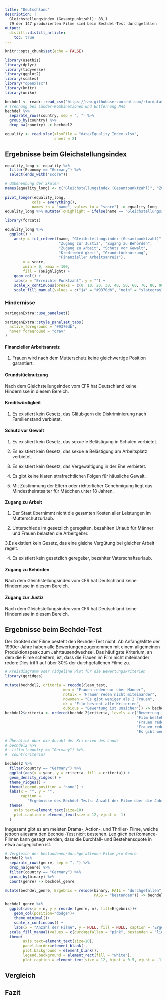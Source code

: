 ```yaml
---
title: "Deutschland"
description: |
  Gleichstellungsindex (Gesamtpunktzahl): 83,1   
  79 der 147 produzierten Filme sind beim Bechdel-Test durchgefallen
output:
  distill::distill_article:
    toc: true
---
```


```r
knitr::opts_chunk$set(echo = FALSE)

library(usethis)
library(dplyr)
library(tidyverse)
library(ggplot2)
library(scales)
library("openxlsx")
library(knitr)
library(unikn)

bechdel <- readr::read_csv('https://raw.githubusercontent.com/rfordatascience/tidytuesday/master/data/2021/2021-03-09/movies.csv')
# Trennung bei Länder-Kombinationen und Entfernung NAs
bechdel %>%
  separate_rows(country, sep = ", ") %>%
  group_by(country) %>%
  drop_na(country) -> bechdel2

equality <- read.xlsx(xlsxFile = "data/Equality_Index.xlsx", 
                      sheet = 2)
```

## Ergebnisse beim Gleichstellungsindex
```r
equality_long <- equality %>%
  filter(Economy == "Germany") %>%
  select(ends_with("score"))

# Umbenennung der Skalen
names(equality_long) <- c("Gleichstellungsindex (Gesamtpunktzahl)", "Zugang zu Behörden", "Grundstücknutzung", "Zugang zur Justiz", "Finanzieller Arbeitsanreiz", "Kreditwürdigkeit", "Zugang zu Arbeit", "Schutz vor Gewalt")
  
pivot_longer(equality_long,
            cols = everything(),
            names_to = "name", values_to = "score") -> equality_long
equality_long %>% mutate(ToHighlight = ifelse(name == "Gleichstellungsindex (Gesamtpunktzahl)", "ja", "nein")) -> equality_long

library(forcats)

equality_long %>%
  ggplot() +
    aes(y = fct_relevel(name, "Gleichstellungsindex (Gesamtpunktzahl)", 
                        "Zugang zur Justiz", "Zugang zu Behörden", 
                        "Zugang zu Arbeit", "Schutz vor Gewalt", 
                        "Kreditwürdigkeit", "Grundstücknutzung", 
                        "Finanzieller Arbeitsanreiz"), 
        x = score, 
        xmin = 0, xmax = 100,
        fill = ToHighlight) +
    geom_col() +
    labs(x = "Erreichte Punktzahl", y = "") +
    scale_x_continuous(breaks = c(0, 10, 20, 30, 40, 50, 60, 70, 80, 90, 100)) +
    scale_fill_manual(values = c("ja" = "#9370db", "nein" = "slategray1"), guide = "none")
```

### Hindernisse 


```r
xaringanExtra::use_panelset()

xaringanExtra::style_panelset_tabs(
  active_foreground = "#9370db",
  hover_foreground = "gray"
)
```

:::l-body

::::: {.panelset}

::: {.panel}
#### Finanzieller Arbeitsanreiz {.panel-name}
1. Frauen wird nach dem Mutterschutz keine gleichwertige Position garantiert.

:::

::: {.panel}
#### Grundstücknutzung {.panel-name}
Nach dem Gleichstellungsindex vom CFR hat Deutschland keine Hindernisse in diesem Bereich.
:::

::: {.panel}
#### Kreditwürdigkeit {.panel-name}
1. Es existiert kein Gesetz, das Gläubigern die Diskriminierung nach Familienstand verbietet.


:::

::: {.panel}
#### Schutz vor Gewalt {.panel-name}
:::
1. Es existiert kein Gesetz, das sexuelle Belästigung in Schulen verbietet.

2. Es existiert kein Gesetz, das sexuelle Belästigung am Arbeitsplatz verbietet.

3. Es existiert kein Gesetz, das Vergewaltigung in der Ehe verbietet.

4. Es gibt keine klaren strafrechtlichen Folgen für häusliche Gewalt.

5. Mit Zustimmung der Eltern oder richterlicher Genehmigung liegt das Mindestheiratsalter für Mädchen unter 18 Jahren.


::: {.panel}
#### Zugang zu Arbeit {.panel-name}
1. Der Staat übernimmt nicht die gesamten Kosten aller Leistungen im Mutterschutzurlaub. 

2. Unterschiede im gesetzlich geregelten, bezahlten Urlaub für Männer und Frauen belasten die Arbeitgeber.

3.Es existiert kein Gesetz, das eine gleiche Vergütung bei gleicher Arbeit regelt.

4. Es existiert kein gesetzlich geregelter, bezahlter Vaterschaftsurlaub.

:::

::: {.panel}
#### Zugang zu Behörden {.panel-name}
Nach dem Gleichstellungsindex vom CFR hat Deutschland keine Hindernisse in diesem Bereich.
:::

::: {.panel}
#### Zugang zur Justiz {.panel-name}
Nach dem Gleichstellungsindex vom CFR hat Deutschland keine Hindernisse in diesem Bereich.
:::

:::::

:::


## Ergebnisse beim Bechdel-Test
Der Großteil der Filme besteht den Bechdel-Test nicht. Ab Anfang/Mitte der 1990er Jahre haben alle Bewertungen zugenommen mit einem allgemeinen Produktionspeak zum Jahrtausendwechsel. Das häufigste Kriterium, an dem die Filme scheitern, ist, dass die Frauen im Film nicht miteinander reden: Dies trifft auf über 30% der durchgefallenen Filme zu.

```r
# Kreisdiagramm oder ridgeline Plot für die Bewertungskriterien
library(ggridges)

mutate(bechdel2, criteria = recode(clean_test, 
                          men = "Frauen reden nur über Männer", 
                          notalk = "Frauen reden nicht miteinander", 
                          nowomen = "Es gibt weniger als 2 Frauen", 
                          ok = "Film besteht alle Kriterien",
                          dubious = "Bewertung ist unsicher")) -> bechdel2
bechdel2$criteria <- ordered(bechdel2$criteria, levels = c("Bewertung ist unsicher", 
                                                           "Film besteht alle Kriterien", 
                                                           "Frauen reden nur über Männer",
                                                           "Frauen reden nicht miteinander",
                                                           "Es gibt weniger als 2 Frauen"))

# Überblick über die Anzahl der Kriterien des Lands
# bechdel2 %>%
#  filter(country == "Germany") %>% 
#  count(criteria)

bechdel2 %>%
  filter(country == "Germany") %>%
  ggplot(aes(x = year, y = criteria, fill = criteria)) +
  geom_density_ridges() +
  theme_ridges() + 
  theme(legend.position = "none") +
  labs(x = "", y = "", 
       caption = 
          "Ergebnisse des Bechdel-Tests: Anzahl der Filme über die Jahre") +
  theme(
    axis.text=element_text(size=10),
    plot.caption = element_text(size = 12, vjust = -1)
  )

```

Insgesamt gibt es am meisten Drama-, Action-, und Thriller- Filme, welche jedoch allesamt den Bechdel-Test nicht bestehen. Lediglich bei Romance-Filmen kann gesagt werden, dass die Durchfall- und Bestehensquote in etwa ausgeglichen ist.

```r
# Vergleich der bestandenen/durchgefallenen Filme pro Genre
bechdel2 %>%
  separate_rows(genre, sep = ", ") %>%
  drop_na(genre) %>%
  filter(country == "Germany") %>%
  group_by(binary) %>%
  count(genre) -> bechdel_genre

mutate(bechdel_genre, Ergebnis = recode(binary, FAIL = "durchgefallen",
                                        PASS = "bestanden")) -> bechdel_genre

bechdel_genre %>%
  ggplot(aes(x = n, y = reorder(genre, n), fill=Ergebnis))+
    geom_col(position="dodge")+
    theme_minimal()+
    scale_x_continuous() +
    labs(x = "Anzahl der Filme", y = NULL, fill = NULL, caption = "Ergebnisse des Bechdel-Tests nach Genre") +
  scale_fill_manual(values = c(durchgefallen = "pink", bestanden = "lightblue")) +
  theme(
        axis.text=element_text(size=10),    
        panel.border=element_blank(),
        plot.background = element_blank(), 
        legend.background = element_rect(fill = "white"),
        plot.caption = element_text(size = 12, hjust = 0.5, vjust = -1))


```




## Vergleich
## Fazit

